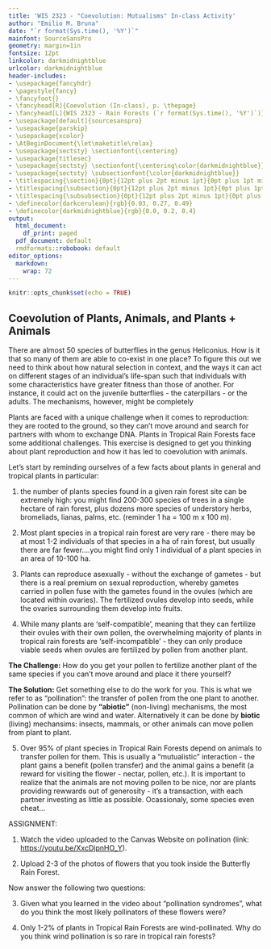 ```yaml
---
title: 'WIS 2323 - "Coevolution: Mutualisms" In-class Activity'
author: "Emilio M. Bruna"
date: "`r format(Sys.time(), '%Y')`"
mainfont: SourceSansPro
geometry: margin=1in
fontsize: 12pt
linkcolor: darkmidnightblue
urlcolor: darkmidnightblue
header-includes:
- \usepackage{fancyhdr}
- \pagestyle{fancy}
- \fancyfoot{}
- \fancyhead[R]{Coevolution (In-class), p. \thepage}
- \fancyhead[L]{WIS 2323 - Rain Forests (`r format(Sys.time(), '%Y')`)}
- \usepackage[default]{sourcesanspro}
- \usepackage{parskip}
- \usepackage{xcolor}
- \AtBeginDocument{\let\maketitle\relax}
- \usepackage{sectsty} \sectionfont{\centering}
- \usepackage{titlesec}
- \usepackage{sectsty} \sectionfont{\centering\color{darkmidnightblue}}
- \usepackage{sectsty} \subsectionfont{\color{darkmidnightblue}}
- \titlespacing{\section}{0pt}{12pt plus 2pt minus 1pt}{0pt plus 1pt minus 1pt}
- \titlespacing{\subsection}{0pt}{12pt plus 2pt minus 1pt}{0pt plus 1pt minus 1pt}
- \titlespacing{\subsubsection}{0pt}{12pt plus 2pt minus 1pt}{0pt plus 1pt minus 1pt}
- \definecolor{darkcerulean}{rgb}{0.03, 0.27, 0.49}
- \definecolor{darkmidnightblue}{rgb}{0.0, 0.2, 0.4}
output:
  html_document:
    df_print: paged
  pdf_document: default
  rmdformats::robobook: default
editor_options: 
  markdown: 
    wrap: 72
---
```


```r
knitr::opts_chunk$set(echo = TRUE)
```

## Coevolution of Plants, Animals, and Plants + Animals

\vspace{0.3cm}

There are almost 50 species of butterflies in the genus Heliconius. How is it that so many of them are able to co-exist in one place? To figure this out we need to think about how natural selection in context, and the ways it can act on different stages of an individual's life-span such that individuals with some characteristics have greater fitness than those of another. For instance, it could act on the juvenile butterflies - the caterpillars - or the adults. The mechanisms, however, might be completely 


Plants are faced with a unique challenge when it comes to reproduction: they are rooted to the ground, so they can't move around and search for partners with whom to exchange DNA. Plants in Tropical Rain Forests face some additional challenges. This exercise is designed to get you thinking about plant reproduction and how it has led to coevolution with animals.

Let's start by reminding ourselves of a few facts about plants in general and tropical plants in particular:

1) the number of plants species found in a given rain forest site can be extremely high: you might find 200-300 species of trees in a single hectare of rain forest, plus dozens more species of understory herbs, bromeliads, lianas, palms, etc. (reminder 1 ha = 100 m x 100 m). 

2) Most plant species in a tropical rain forest are very rare - there may be at most 1-2 individuals of that species in a ha of rain forest, but usually there are far fewer....you might find only 1 individual of a plant species in an area of 10-100 ha.

3) Plants can reproduce asexually - without the exchange of gametes - but there is a real premium on sexual reproduction, whereby gametes carried in pollen fuse with the gametes found in the ovules (which are located within ovaries). The fertilized ovules develop into seeds, while the ovaries surrounding them develop into fruits. 

4) While many plants are 'self-compatible', meaning that they can fertilize their ovules with their own pollen, the overwhelming majority of plants in tropical rain forests are 'self-incompatible' - they can only produce viable seeds when ovules are fertilized by pollen from another plant. 

**The Challenge:** How do you get your pollen to fertilize another plant of the same species if you can't move around and place it there yourself?

**The Solution:** Get something else to do the work for you. This is what we refer to as "pollination": the transfer of pollen from the one plant to another. Pollination can be done by **"abiotic"** (non-living) mechanisms, the most common of which are wind and water. Alternatively it can be done by **biotic** (living) mechansims: insects, mammals, or other animals can move pollen from plant to plant.

5) Over 95% of plant species in Tropical Rain Forests depend on animals to transfer pollen for them. This is usually a "mutualistic" interaction - the plant gains a benefit (pollen transfer) and the animal gains a benefit (a reward for visiting the flower - nectar, pollen, etc.). It is important to realize that the animals are not moving pollen to be nice, nor are plants providing rewwards out of generosity - it's a transaction, with each partner investing as little as possible. Ocassionaly, some species even cheat... 


ASSIGNMENT: 

1. Watch the video uploaded to the Canvas Website on pollination (link: [https://youtu.be/XxcDjpnHO_Y](https://youtu.be/XxcDjpnHO_Y)).

2. Upload 2-3 of the photos of flowers that you took inside the Butterfly Rain Forest.

Now answer the following two questions: 

3. Given what you learned in the video about "pollination syndromes", what do you think the most likely pollinators of these flowers were?

4. Only 1-2% of plants in Tropical Rain Forests are wind-pollinated. Why do you think wind pollination is so rare in tropical rain forests?




